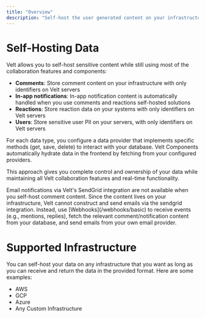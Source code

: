 ```yaml
---
title: "Overview"
description: "Self-host the user generated content on your infrastructure while storing only minimal identifiers on Velt servers."
---
```


# Self-Hosting Data

Velt allows you to self-host sensitive content while still using most of the collaboration features and components:

- **Comments**: Store comment content on your infrastructure with only identifiers on Velt servers
- **In-app notifications**: In-app notification content is automatically handled when you use comments and reactions self-hosted solutions
- **Reactions**: Store reaction data on your systems with only identifiers on Velt servers
- **Users**: Store sensitive user PII on your servers, with only identifiers on Velt servers

For each data type, you configure a data provider that implements specific methods (get, save, delete) to interact with your database. Velt Components automatically hydrate data in the frontend by fetching from your configured providers.

This approach gives you complete control and ownership of your data while maintaining all Velt collaboration features and real-time functionality.

<Warning>
Email notifications via Velt's SendGrid integration are not available when you self-host comment content. Since the content lives on your infrastructure, Velt cannot construct and send emails via the sendgrid integration. Instead, use [Webhooks](/webhooks/basic) to receive events (e.g., mentions, replies), fetch the relevant comment/notification content from your database, and send emails from your own email provider.
</Warning>

# Supported Infrastructure

You can self-host your data on any infrastructure that you want as long as you can receive and return the data in the provided format. Here are some examples:
- AWS
- GCP
- Azure
- Any Custom Infrastructure


